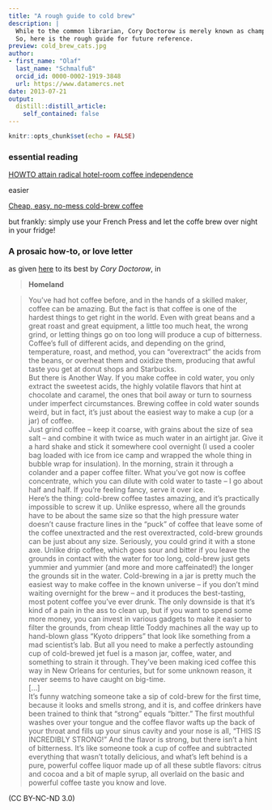 ```yaml
---
title: "A rough guide to cold brew"
description: |
  While to the common librarian, Cory Doctorow is merely known as champion for Open Access, the Creative Commons, the EFF etc., he is also a hell of a barrista, introducing many a young scholar - the author included - to the carnality of cold brew.  
  So, here is the rough guide for future reference. 
preview: cold_brew_cats.jpg
author:
- first_name: "Olaf"
  last_name: "Schmalfuß"
  orcid_id: 0000-0002-1919-3848
  url: https://www.datamercs.net
date: 2013-07-21
output:
  distill::distill_article:
    self_contained: false
---
```



```r
knitr::opts_chunk$set(echo = FALSE)
```

### essential reading

[HOWTO attain radical hotel-room coffee independence](https://boingboing.net/2011/11/14/howto-attain-radical-hotel-roo.html)

easier  

[Cheap, easy, no-mess cold-brew coffee](https://boingboing.net/2013/07/20/cheap-easy-no-mess-cold-brew.html)  

but frankly: simply use your French Press and let the coffe brew over night in your fridge!  

### A prosaic how-to, or love letter

as given [here](https://craphound.com/homeland/Cory_Doctorow_-_Homeland.html) to its best by *Cory Doctorow*, in

> **Homeland**  

> You've had hot coffee before, and in the hands of a skilled maker, coffee can be amazing. But the fact is that coffee is one of the hardest things to get right in the world. Even with great beans and a great roast and great equipment, a little too much heat, the wrong grind, or letting things go on too long will produce a cup of bitterness. Coffee's full of different acids, and depending on the grind, temperature, roast, and method, you can "overextract" the acids from the beans, or overheat them and oxidize them, producing that awful taste you get at donut shops and Starbucks.  
> But there is Another Way. If you make coffee in cold water, you only extract the sweetest acids, the highly volatile flavors that hint at chocolate and caramel, the ones that boil away or turn to sourness under imperfect circumstances. Brewing coffee in cold water sounds weird, but in fact, it's just about the easiest way to make a cup (or a jar) of coffee.  
> Just grind coffee -- keep it coarse, with grains about the size of sea salt -- and combine it with twice as much water in an airtight jar. Give it a hard shake and stick it somewhere cool overnight (I used a cooler bag loaded with ice from ice camp and wrapped the whole thing in bubble wrap for insulation). In the morning, strain it through a colander and a paper coffee filter. What you've got now is coffee concentrate, which you can dilute with cold water to taste -- I go about half and half. If you're feeling fancy, serve it over ice.  
> Here's the thing: cold-brew coffee tastes amazing, and it's practically impossible to screw it up. Unlike espresso, where all the grounds have to be about the same size so that the high pressure water doesn't cause fracture lines in the "puck" of coffee that leave some of the coffee unextracted and the rest overextracted, cold-brew grounds can be just about any size. Seriously, you could grind it with a stone axe. Unlike drip coffee, which goes sour and bitter if you leave the grounds in contact with the water for too long, cold-brew just gets yummier and yummier (and more and more caffeinated!) the longer the grounds sit in the water. Cold-brewing in a jar is pretty much the easiest way to make coffee in the known universe -- if you don't mind waiting overnight for the brew -- and it produces the best-tasting, most potent coffee you've ever drunk. The only downside is that it's kind of a pain in the ass to clean up, but if you want to spend some more money, you can invest in various gadgets to make it easier to filter the grounds, from cheap little Toddy machines all the way up to hand-blown glass "Kyoto drippers" that look like something from a mad scientist's lab. But all you need to make a perfectly astounding cup of cold-brewed jet fuel is a mason jar, coffee, water, and something to strain it through. They've been making iced coffee this way in New Orleans for centuries, but for some unknown reason, it never seems to have caught on big-time.  
> [...]  
> It's funny watching someone take a sip of cold-brew for the first time, because it looks and smells strong, and it is, and coffee drinkers have been trained to think that "strong" equals "bitter." The first mouthful washes over your tongue and the coffee flavor wafts up the back of your throat and fills up your sinus cavity and your nose is all, "THIS IS INCREDIBLY STRONG!" And the flavor is strong, but there isn't a hint of bitterness. It's like someone took a cup of coffee and subtracted everything that wasn't totally delicious, and what's left behind is a pure, powerful coffee liquor made up of all these subtle flavors: citrus and cocoa and a bit of maple syrup, all overlaid on the basic and powerful coffee taste you know and love.  

(CC BY-NC-ND 3.0)



